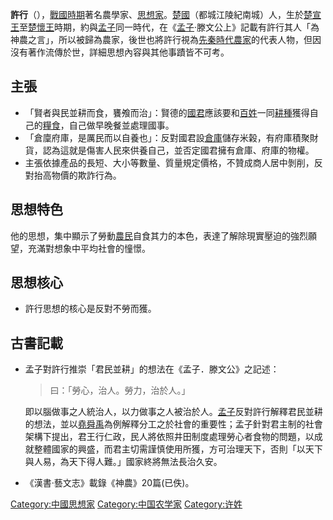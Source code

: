 '''許行'''（{{bd|？||？||catIdx=X许}}），[[戰國時期|戰國時期]]著名農學家、[[思想家|思想家]]。[[楚國|楚國]]（都城江陵紀南城）人，生於[[楚宣王|楚宣王]]至[[楚懷王|楚懷王]]時期，約與[[孟子|孟子]]同一時代，在《[[孟子|孟子]]·滕文公上》記載有許行其人「為神農之言」，所以被歸為農家，後世也將許行視為[[先秦時代|先秦時代]][[農家|農家]]的代表人物，但因沒有著作流傳於世，詳細思想內容與其他事蹟皆不可考。

==主張==
*「賢者與民並耕而食，饔飧而治」：賢德的[[君主|國君]]應該要和[[百姓|百姓]]一同[[耕種|耕種]]獲得自己的[[糧食|糧食]]，自己做早晚餐並處理國事。
*「倉廩府庫，是厲民而以自養也」：反對國君設[[倉庫|倉庫]]儲存米榖，有府庫積聚財貨，認為這就是傷害人民來供養自己，並否定國君擁有倉庫、府庫的物權。
*主張依據產品的長短、大小等數量、質量規定價格，不贊成商人居中剝削，反對抬高物價的欺詐行為。

==思想特色==
他的思想，集中顯示了勞動[[農民|農民]]自食其力的本色，表達了解除現實壓迫的強烈願望，充滿對想象中平均社會的憧憬。

==思想核心==
*許行思想的核心是反對不勞而獲。

==古書記載==
*孟子對許行推崇「君民並耕」的想法在《孟子．滕文公》之記述：<blockquote>曰：「勞心，治人。勞力，治於人。」</blockquote>即以腦做事之人統治人，以力做事之人被治於人。[[孟子|孟子]]反對許行解釋君民並耕的想法，並以[[堯|堯]][[舜|舜]][[禹|禹]]為例解釋分工之於社會的重要性；孟子針對君主制的社會架構下提出，君王行仁政，民人將依照井田制度處理勞心者食物的問題，以成就整體國家的興盛，而君主切需謹慎使用所獲，方可治理天下，否則「以天下與人易，為天下得人難。」國家終將無法長治久安。

*《漢書·藝文志》載錄《神農》20篇(已佚)。

{{中國人小作品}}
{{DEFAULTSORT:X}}
[[Category:中國思想家|Category:中國思想家]]
[[Category:中国农学家|Category:中国农学家]]
[[Category:许姓|Category:许姓]]